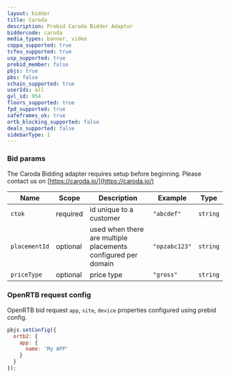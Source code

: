 ```yaml
---
layout: bidder
title: Caroda
description: Prebid Caroda Bidder Adaptor
biddercode: caroda
media_types: banner, video
coppa_supported: true
tcfeu_supported: true
usp_supported: true
prebid_member: false
pbjs: true
pbs: false
schain_supported: true
userIds: all
gvl_id: 954
floors_supported: true
fpd_supported: true
safeframes_ok: true
ortb_blocking_supported: false
deals_supported: false
sidebarType: 1
---
```


### Bid params

The Caroda Bidding adapter requires setup before beginning. Please contact us on [https://caroda.io/](https://caroda.io/)



| Name          | Scope                      | Description                                                     | Example           | Type      |
|---------------|----------------------------|-----------------------------------------------------------------|-------------------|-----------|
| `ctok`        | required                   | id unique to a customer                                         | `"abcdef"`        | `string` |
| `placementId` | optional                   | used when there are multiple placements configured per domain   | `"opzabc123"`     | `string` |
| `priceType`   | optional                   | price type                                                      | `"gross"`         | `string`  |

### OpenRTB request config

OpenRTB bid request `app`, `site`, `device` properties configured using prebid config.

``` javascript
pbjs.setConfig({
  ortb2: {
    app: {
      name: 'My APP'
    }
  }
});
```
